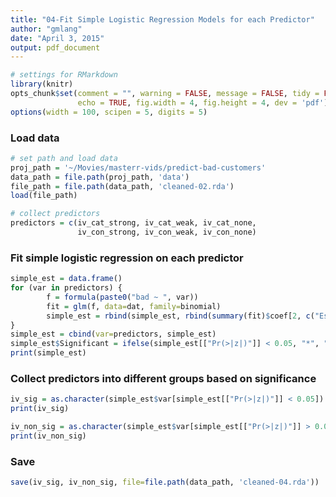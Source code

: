 ```yaml
---
title: "04-Fit Simple Logistic Regression Models for each Predictor"
author: "gmlang"
date: "April 3, 2015"
output: pdf_document
---
```


```r
# settings for RMarkdown 
library(knitr)
opts_chunk$set(comment = "", warning = FALSE, message = FALSE, tidy = FALSE,
               echo = TRUE, fig.width = 4, fig.height = 4, dev = 'pdf')
options(width = 100, scipen = 5, digits = 5)
```

### Load data
```r
# set path and load data
proj_path = '~/Movies/masterr-vids/predict-bad-customers'
data_path = file.path(proj_path, 'data')
file_path = file.path(data_path, 'cleaned-02.rda')
load(file_path)

# collect predictors
predictors = c(iv_cat_strong, iv_cat_weak, iv_cat_none, 
               iv_con_strong, iv_con_weak, iv_con_none)
```

### Fit simple logistic regression on each predictor
```r
simple_est = data.frame()
for (var in predictors) {
        f = formula(paste0("bad ~ ", var))
        fit = glm(f, data=dat, family=binomial)
        simple_est = rbind(simple_est, rbind(summary(fit)$coef[2, c("Estimate", "Pr(>|z|)")]))
} 
simple_est = cbind(var=predictors, simple_est)
simple_est$Significant = ifelse(simple_est[["Pr(>|z|)"]] < 0.05, "*", " ")
print(simple_est)
```

### Collect predictors into different groups based on significance
```r
iv_sig = as.character(simple_est$var[simple_est[["Pr(>|z|)"]] < 0.05])
print(iv_sig)

iv_non_sig = as.character(simple_est$var[simple_est[["Pr(>|z|)"]] > 0.05])
print(iv_non_sig)
```

### Save
```r
save(iv_sig, iv_non_sig, file=file.path(data_path, 'cleaned-04.rda'))
```

